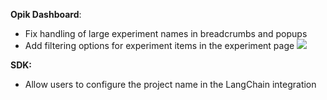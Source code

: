 **Opik Dashboard**:

- Fix handling of large experiment names in breadcrumbs and popups
- Add filtering options for experiment items in the experiment page
  <Frame>
    <img src="/img/changelog/2024-10-14/experiment_page_filtering.png" />
  </Frame>

**SDK:**

- Allow users to configure the project name in the LangChain integration
